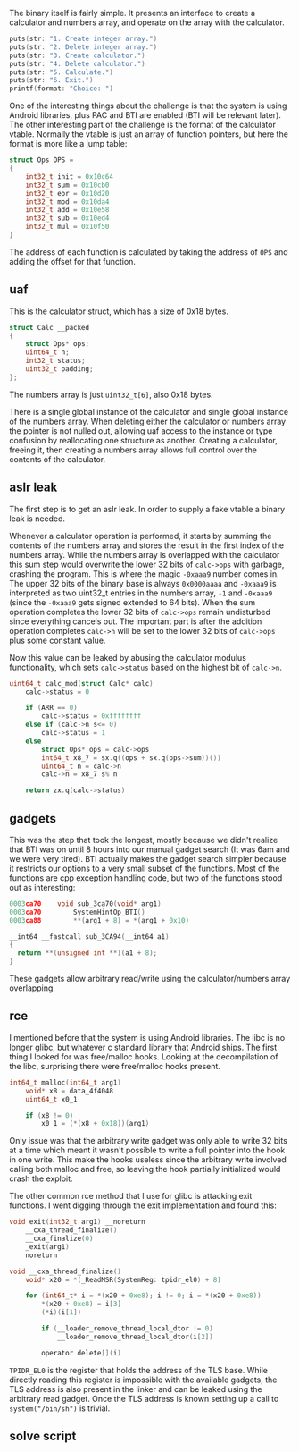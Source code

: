 
The binary itself is fairly simple. It presents an interface to create a calculator and numbers array, and operate on the array with the calculator.

```c open
puts(str: "1. Create integer array.")
puts(str: "2. Delete integer array.")
puts(str: "3. Create calculator.")
puts(str: "4. Delete calculator.")
puts(str: "5. Calculate.")
puts(str: "6. Exit.")
printf(format: "Choice: ")
```

One of the interesting things about the challenge is that the system is using Android libraries, plus PAC and BTI are enabled (BTI will be relevant later). The other interesting part of the challenge is the format of the calculator vtable. Normally the vtable is just an array of function pointers, but here the format is more like a jump table:

```c open
struct Ops OPS =
{
    int32_t init = 0x10c64
    int32_t sum = 0x10cb0
    int32_t eor = 0x10d20
    int32_t mod = 0x10da4
    int32_t add = 0x10e58
    int32_t sub = 0x10ed4
    int32_t mul = 0x10f50
}
```

The address of each function is calculated by taking the address of `OPS` and adding the offset for that function.

## uaf

This is the calculator struct, which has a size of 0x18 bytes.

```c open
struct Calc __packed
{
    struct Ops* ops;
    uint64_t n;
    int32_t status;
    uint32_t padding;
};
```

The numbers array is just `uint32_t[6]`, also 0x18 bytes.

There is a single global instance of the calculator and single global instance of the numbers array. When deleting either the calculator or numbers array the pointer is not nulled out, allowing uaf access to the instance or type confusion by reallocating one structure as another. Creating a calculator, freeing it, then creating a numbers array allows full control over the contents of the calculator.

## aslr leak

The first step is to get an aslr leak. In order to supply a fake vtable a binary leak is needed.

Whenever a calculator operation is performed, it starts by summing the contents of the numbers array and stores the result in the first index of the numbers array. While the numbers array is overlapped with the calculator this sum step would overwrite the lower 32 bits of `calc->ops` with garbage, crashing the program. This is where the magic `-0xaaa9` number comes in. The upper 32 bits of the binary base is always `0x0000aaaa` and `-0xaaa9` is interpreted as two uint32_t entries in the numbers array, `-1` and `-0xaaa9` (since the `-0xaaa9` gets signed extended to 64 bits). When the sum operation completes the lower 32 bits of `calc->ops` remain undisturbed since everything cancels out. The important part is after the addition operation completes `calc->n` will be set to the lower 32 bits of `calc->ops` plus some constant value.

Now this value can be leaked by abusing the calculator modulus functionality, which sets `calc->status` based on the highest bit of `calc->n`.

```c open
uint64_t calc_mod(struct Calc* calc)
    calc->status = 0

    if (ARR == 0)
        calc->status = 0xffffffff
    else if (calc->n s<= 0)
        calc->status = 1
    else
        struct Ops* ops = calc->ops
        int64_t x8_7 = sx.q((ops + sx.q(ops->sum))())
        uint64_t n = calc->n
        calc->n = x8_7 s% n

    return zx.q(calc->status)
```

## gadgets

This was the step that took the longest, mostly because we didn't realize that BTI was on until 8 hours into our manual gadget search (It was 6am and we were very tired). BTI actually makes the gadget search simpler because it restricts our options to a very small subset of the functions. Most of the functions are cpp exception handling code, but two of the functions stood out as interesting:

```c filename="write gadget" open
0003ca70    void sub_3ca70(void* arg1)
0003ca70        SystemHintOp_BTI()
0003ca88        **(arg1 + 8) = *(arg1 + 0x10)
```

```c filename="read gadget" open
__int64 __fastcall sub_3CA94(__int64 a1)
{
  return **(unsigned int **)(a1 + 8);
}
```

These gadgets allow arbitrary read/write using the calculator/numbers array overlapping.

## rce

I mentioned before that the system is using Android libraries. The libc is no longer glibc, but whatever c standard library that Android ships. The first thing I looked for was free/malloc hooks. Looking at the decompilation of the libc, surprising there were free/malloc hooks present.

```c open
int64_t malloc(int64_t arg1)
    void* x8 = data_4f4048
    uint64_t x0_1

    if (x8 != 0)
        x0_1 = (*(x8 + 0x18))(arg1)
```

Only issue was that the arbitrary write gadget was only able to write 32 bits at a time which meant it wasn't possible to write a full pointer into the hook in one write. This make the hooks useless since the arbitrary write involved calling both malloc and free, so leaving the hook partially initialized would crash the exploit.

The other common rce method that I use for glibc is attacking exit functions. I went digging through the exit implementation and found this:

```c open
void exit(int32_t arg1) __noreturn
    __cxa_thread_finalize()
    __cxa_finalize(0)
    _exit(arg1)
    noreturn

void __cxa_thread_finalize()
    void* x20 = *(_ReadMSR(SystemReg: tpidr_el0) + 8)

    for (int64_t* i = *(x20 + 0xe8); i != 0; i = *(x20 + 0xe8))
        *(x20 + 0xe8) = i[3]
        (*i)(i[1])

        if (__loader_remove_thread_local_dtor != 0)
            __loader_remove_thread_local_dtor(i[2])

        operator delete[](i)
```

`TPIDR_EL0` is the register that holds the address of the TLS base. While directly reading this register is impossible with the available gadgets, the TLS address is also present in the linker and can be leaked using the arbitrary read gadget. Once the TLS address is known setting up a call to `system("/bin/sh")` is trivial.

## solve script

```py path="solve.py" open

```
